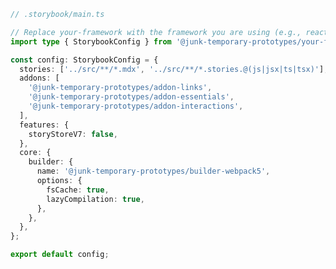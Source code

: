 ```ts
// .storybook/main.ts

// Replace your-framework with the framework you are using (e.g., react-webpack5, vue3-webpack5)
import type { StorybookConfig } from '@junk-temporary-prototypes/your-framework';

const config: StorybookConfig = {
  stories: ['../src/**/*.mdx', '../src/**/*.stories.@(js|jsx|ts|tsx)'],
  addons: [
    '@junk-temporary-prototypes/addon-links',
    '@junk-temporary-prototypes/addon-essentials',
    '@junk-temporary-prototypes/addon-interactions',
  ],
  features: {
    storyStoreV7: false,
  },
  core: {
    builder: {
      name: '@junk-temporary-prototypes/builder-webpack5',
      options: {
        fsCache: true,
        lazyCompilation: true,
      },
    },
  },
};

export default config;
```

